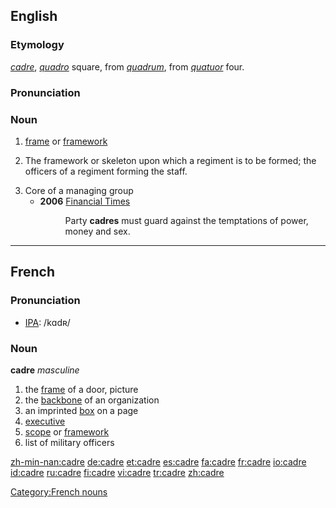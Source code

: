 {{wikipedia|Cadre}}
==English==

===Etymology===
{{F.}} ''[[#French|cadre]]'', {{It.}} ''[[quadro]]'' square, from {{L.}} ''[[quadrum]]'', from ''[[quatuor]]'' four.

===Pronunciation===
{{IPA|/ˈkɑːdreɪ/}}

===Noun===
{{en-noun}}

# [[frame]] or [[framework]]
# {{context|military}} The framework or skeleton upon which a regiment is to be formed; the officers of a regiment forming the staff.
# Core of a managing group
#* '''2006''' [http://www.ft.com/cms/s/e9eef20e-4dc4-11db-8704-0000779e2340,dwp_uuid=9c33700c-4c86-11da-89df-0000779e2340.html Financial Times]
#*: Party '''cadres''' must guard against the temptations of power, money and sex.

----

==French==

===Pronunciation===
*[[International Phonetic Alphabet|IPA]]: /kɑdʀ/

===Noun===
'''cadre''' ''masculine''

# the [[frame]] of a door, picture
# the [[backbone]] of an organization
# an imprinted [[box]] on a page
# [[executive]]
# [[scope]] or [[framework]]
# list of military officers

[[Category:French nouns]]

[[zh-min-nan:cadre]]
[[de:cadre]]
[[et:cadre]]
[[es:cadre]]
[[fa:cadre]]
[[fr:cadre]]
[[io:cadre]]
[[id:cadre]]
[[ru:cadre]]
[[fi:cadre]]
[[vi:cadre]]
[[tr:cadre]]
[[zh:cadre]]